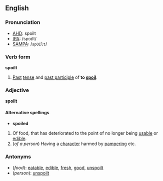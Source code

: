 ==English==
===Pronunciation===
*[[AHD]]: spoilt
*[[IPA]]: /spɔɪlt/
*[[SAMPA]]: /<tt>spOIlt</tt>/

===Verb form===
'''spoilt'''

#[[Past]] [[tense]] and [[past participle]] of '''to [[spoil]]'''.

===Adjective===
'''spoilt'''

====Alternative spellings====
*'''spoiled'''

#Of food, that has deteriorated to the point of no longer being [[usable]] or [[edible]].
#(''of a person'') Having a [[character]] harmed by [[pamper]]ing etc.

===Antonyms===
*(''food''): [[eatable]], [[edible]], [[fresh]], [[good]], [[unspoilt]]
*(''person''): [[unspoilt]]